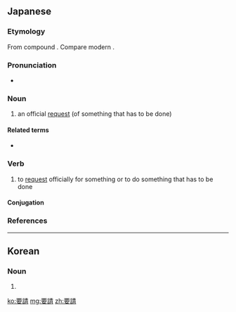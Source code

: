 ==Japanese==
{{ja-kanjitab|よう|せい|yomi=o}}

===Etymology===
From {{etyl|ltc|ja|sort=ようせい}} compound {{m|zh|要請|tr=ʔjiew tshjeng<sup>X</sup>|lit=demand + request}}. Compare modern {{etyl|cmn|-}} {{zh-l|要請|tr=yāojí|request; require}}.

===Pronunciation===
* {{ja-pron|yomi=o|ようせい|acc=0|acc_ref=DJR}}

===Noun===
{{ja-noun|ようせい|hhira=えうせい}}

# an official [[request]] (of something that has to be done)

====Related terms====
* {{ja-r|要望|ようぼう}}

===Verb===
{{ja-verb-suru|ようせい|hhira=えうせい|tr=trans}}

# to [[request]] officially for something or to do something that has to be done
#: {{ja-usex|政府は捕虜の解放を'''要請'''した。|^せいふ は ほりょ の かいほう を '''ようせい''' した。|The government '''called for''' / '''requested''' the release of the prisoners of war.}}

====Conjugation====
{{ja-suru|ようせい}}

===References===
<references/>

----

==Korean==
{{ko-hanjatab}}

===Noun===
{{ko-noun|hj|hangeul=요청}}

# {{hanja form of|요청|request, claim, appeal}}

[[ko:要請]]
[[mg:要請]]
[[zh:要請]]